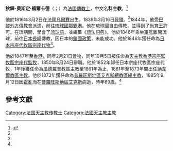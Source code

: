 {{Multiple issues|
{{Expand language|1=fr|time=2020-03-23T16:46:32+00:00}}
{{Refimprove|time=2020-03-23T16:46:32+00:00}}
}}
{{NoteTA
|1=zh-hans:瓜德罗普; zh-hk:瓜德羅普; zh-tw:瓜地洛普;
}}
{{Infobox Christian leader
|type = archbishop
|name = 狄鐸-奧斯定·福爾卡德（科主教）<br />Théodore-Augustin Forcade
|image = [[File:FatherForcade.jpg|250px]]
|title = [[天主教艾克斯總教區|天主教普羅旺斯地區艾克斯總教區總主教]]
|appointed = 1873年
|term_end = 1885年9月12日
|ordination = 1839年3月16日
|consecration = 1847年2月21日
|birth_name = {{lang|fr|Théodore-Augustin Forcade}}
|birth_date = {{birth date|1816|03|02}}
|birth_place = [[法國|法國]][[凡爾賽|凡爾賽]]
|death_date = {{death date and age|1885|09|12|1816|03|02}}
|death_place = 法國[[普羅旺斯地區艾克斯|普羅旺斯地區艾克斯]]
|previous_post = [[天主教東京總教區|日本宗座代牧區宗座代牧]]（1846年－1852年）<br />[[天主教香港教區|香港宗座監牧區宗座代監牧]]（1847年－1850年）<br />[[天主教巴斯特爾教區|瓜德羅普教區主教]]（1853年－1861年）<br />[[天主教訥韋爾教區|訥韋爾教區主教]]（1861年－1873年）
|coat_of_arms = Blason évêque fr Théodore-Augustin Forcade (Nevers).svg
}}
'''狄鐸-奧斯定·福爾卡德'''（{{lang-fr|Théodore-Augustin Forcade}}；{{bd|1816年|3月2日|1885年|9月12日|CatIdx=F}}）為[[法國|法國]][[傳教士|傳教士]]，中文名'''科主教'''。<ref name="CDHK">{{cite web |title=Bishop FORCADE, Theodore-Augustin MEP 科 主 教 |url=https://archives.catholic.org.hk/In%20Memoriam/Clergy-Brother/TA-Forcade.htm |publisher=天主教香港教區檔案處 |accessdate=2020-03-23 |archiveurl=https://web.archive.org/web/20200323161714/https://archives.catholic.org.hk/In%20Memoriam/Clergy-Brother/TA-Forcade.htm |archivedate=2020-03-23 |language=zh-hant, en}}</ref>

他於1816年3月2日在[[法國|法國]][[凡爾賽|凡爾賽]]出生，1839年3月16日[[晉鐸|晉鐸]]。<ref name="CDHK" />1844年，他受[[巴黎外方傳教會|巴黎外方傳教會]]派遣，前往[[琉球國|琉球國]][[那霸港|那霸港]]。他在琉球國自由傳教，並得到了[[尚育王|尚育王]]許可。在琉期間，學會了[[琉球語|琉球語]]，並編纂《[[琉法詞典|琉法詞典]]》。他於1846年乘坐[[軍艦|軍艦]]離開琉球，前往[[日本|日本]][[長崎|長崎]]傳教，因日本的[[日本鎖國|鎖國政策]]，未能成功。他於1846年獲任命為[[天主教東京總教區|日本宗座代牧區宗座代牧]]<ref name="CDHK" />。

他於1847年至[[香港|香港]]，同年2月21日[[晉牧|晉牧]]，同年10月5日被任命為[[天主教香港教區|天主教香港宗座監牧區宗座代監牧]]，1850年8月24日辭職。他於1852年卸任日本宗座代牧區宗座代牧，1年後獲任命為[[天主教巴斯特爾教區|瓜德羅普教區主教]]至1861年為止，1861年至1873年間出任[[天主教訥韋爾教區|訥韋爾教區主教]]。他於1873年獲任命為[[天主教艾克斯總教區|普羅旺斯地區艾克斯總教區總主教]]，1885年9月12日因[[霍亂|霍亂]]而在[[普羅旺斯地區艾克斯|普羅旺斯地區艾克斯]]病逝，時年69歲。<ref name="CDHK" />

== 參考文獻 ==
{{reflist}}

{{DEFAULTSORT:Forcade, Théodore-Augustin }}
[[Category:法国天主教传教士|Category:法国天主教传教士]]
[[Category:法國天主教主教|Category:法國天主教主教]]